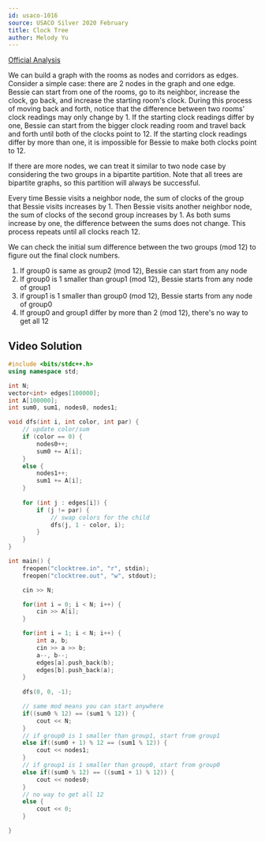 ```yaml
---
id: usaco-1016
source: USACO Silver 2020 February
title: Clock Tree
author: Melody Yu
---
```


[Official Analysis](http://www.usaco.org/current/data/sol_clocktree_silver_feb20.html)

We can build a graph with the rooms as nodes and corridors as edges. Consider a simple case: there are 2 nodes in the graph and one edge.
Bessie can start from one of the rooms, go to its neighbor, increase the clock, go back, and increase the starting room's clock.
During this process of moving back and forth, notice that the difference between two rooms' clock readings may only change by 1.
If the starting clock readings differ by one, Bessie can start from the bigger clock reading room and travel back and forth until both of the clocks point to 12.
If the starting clock readings differ by more than one, it is impossible for Bessie to make both clocks point to 12.

If there are more nodes, we can treat it similar to two node case by considering the two groups in a bipartite partition. Note that all trees are bipartite graphs, so this partition will always be successful.

Every time Bessie visits a neighbor node, the sum of clocks of the group that Bessie visits increases by 1.
Then Bessie visits another neighbor node, the sum of clocks of the second group increases by 1.
As both sums increase by one, the difference between the sums does not change.
This process repeats until all clocks reach 12.

We can check the initial sum difference between the two groups (mod 12) to figure out the final clock numbers.

1. If group0 is same as group2 (mod 12), Bessie can start from any node
2. If group0 is 1 smaller than group1 (mod 12), Bessie starts from any node of group1
3. if group1 is 1 smaller than group0 (mod 12), Bessie starts from any node of group0
4. If group0 and group1 differ by more than 2 (mod 12), there's no way to get all 12

## Video Solution

<Youtube id="vMA54A2AT0I" />

<LanguageSection>

<CPPSection>

```cpp
#include <bits/stdc++.h>
using namespace std;

int N;
vector<int> edges[100000];
int A[100000];
int sum0, sum1, nodes0, nodes1;

void dfs(int i, int color, int par) {
	// update color/sum
	if (color == 0) {
		nodes0++;
		sum0 += A[i];
	}
	else {
		nodes1++;
		sum1 += A[i];
	}
	
	for (int j : edges[i]) {				   
		if (j != par) {
			// swap colors for the child
			dfs(j, 1 - color, i);
		}
	}
}

int main() {
	freopen("clocktree.in", "r", stdin);
	freopen("clocktree.out", "w", stdout);

	cin >> N;

	for(int i = 0; i < N; i++) {
		cin >> A[i];
	}

	for(int i = 1; i < N; i++) {	
		int a, b;
		cin >> a >> b;
		a--, b--;
		edges[a].push_back(b);
		edges[b].push_back(a);
	}
	
	dfs(0, 0, -1);

	// same mod means you can start anywhere
	if((sum0 % 12) == (sum1 % 12)) {
		cout << N;
	}
	// if group0 is 1 smaller than group1, start from group1
	else if((sum0 + 1) % 12 == (sum1 % 12)) {
		cout << nodes1;
	}
	// if group1 is 1 smaller than group0, start from group0
	else if((sum0 % 12) == ((sum1 + 1) % 12)) {
		cout << nodes0;
	}
	// no way to get all 12
	else {
		cout << 0;
	}

}
```

</CPPSection>


</LanguageSection>
